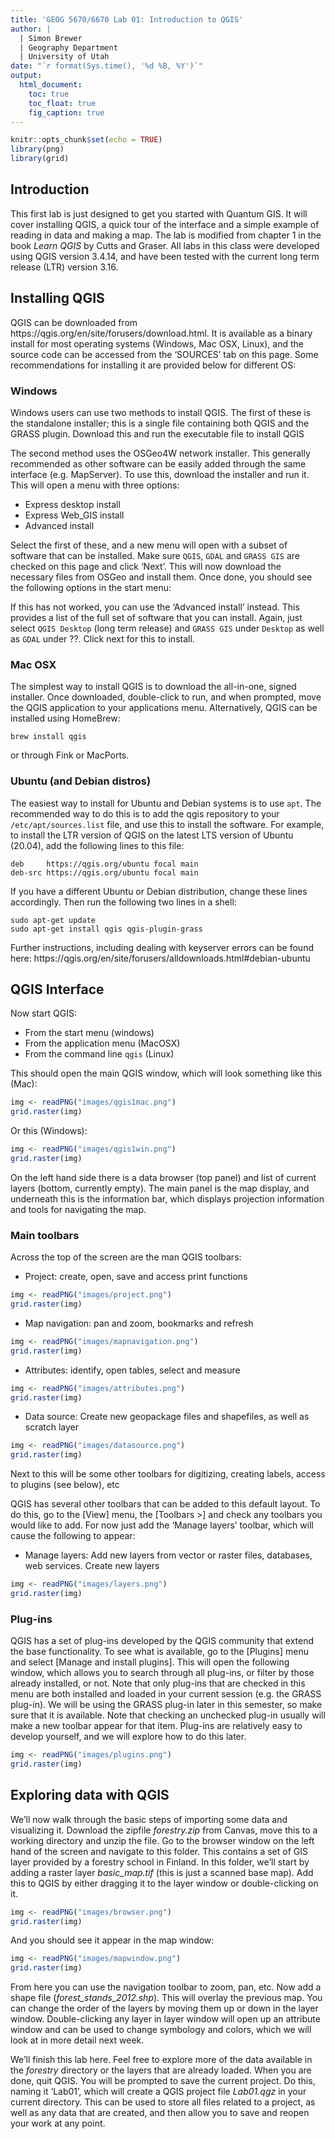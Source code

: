 ```yaml
---
title: 'GEOG 5670/6670 Lab 01: Introduction to QGIS'
author: | 
  | Simon Brewer
  | Geography Department
  | University of Utah
date: "`r format(Sys.time(), '%d %B, %Y')`"
output:
  html_document:
    toc: true
    toc_float: true
    fig_caption: true
---
```


```r
knitr::opts_chunk$set(echo = TRUE)
library(png)
library(grid)
```

## Introduction

This first lab is just designed to get you started with Quantum GIS. It will cover installing QGIS, a quick tour of the interface and a simple example of reading in data and making a map. The lab is modified from chapter 1 in the book *Learn QGIS* by Cutts and Graser. All labs in this class were developed using QGIS version 3.4.14, and have been tested with the current long term release (LTR) version 3.16. 

## Installing QGIS

QGIS can be downloaded from https://qgis.org/en/site/forusers/download.html. It is available as a binary install for most operating systems (Windows, Mac OSX, Linux), and the source code can be accessed from the 'SOURCES' tab on this page. Some recommendations for installing it are provided below for different OS:

### Windows

Windows users can use two methods to install QGIS. The first of these is the standalone installer; this is a single file containing both QGIS and the GRASS plugin. Download this and run the executable file to install QGIS

The second method uses the OSGeo4W network installer. This generally recommended as other software can be easily added through the same interface (e.g. MapServer). To use this, download the installer and run it. This will open a menu with three options:

- Express desktop install
- Express Web_GIS install
- Advanced install

Select the first of these, and a new menu will open with a subset of software that can be installed. Make sure `QGIS`, `GDAL` and `GRASS GIS` are checked on this page and click 'Next'. This will now download the necessary files from OSGeo and install them. Once done, you should see the following options in the start menu:

If this has not worked, you can use the 'Advanced install' instead. This provides a list of the full set of software that you can install. Again, just select `QGIS Desktop` (long term release) and `GRASS GIS` under `Desktop` as well as `GDAL` under ??. Click next for this to install.

### Mac OSX

The simplest way to install QGIS is to download the all-in-one, signed installer. Once downloaded, double-click to run, and when prompted, move the QGIS application to your applications menu. Alternatively, QGIS can be installed using HomeBrew:

```
brew install qgis
```
or through Fink or MacPorts.

### Ubuntu (and Debian distros)

The easiest way to install for Ubuntu and Debian systems is to use `apt`. The recommended way to do this is to add the qgis repository to your `/etc/apt/sources.list` file, and use this to install the software. For example, to install the LTR version of QGIS on the latest LTS version of Ubuntu (20.04), add the following lines to this file:

```
deb     https://qgis.org/ubuntu focal main
deb-src https://qgis.org/ubuntu focal main
```

If you have a different Ubuntu or Debian distribution, change these lines accordingly. Then run the following two lines in a shell:

```
sudo apt-get update
sudo apt-get install qgis qgis-plugin-grass
```

Further instructions, including dealing with keyserver errors can be found here: https://qgis.org/en/site/forusers/alldownloads.html#debian-ubuntu

## QGIS Interface

Now start QGIS:

- From the start menu (windows)
- From the application menu (MacOSX)
- From the command line `qgis` (Linux)

This should open the main QGIS window, which will look something like this (Mac):

```r
img <- readPNG("images/qgis1mac.png")
grid.raster(img)
```

Or this (Windows):

```r
img <- readPNG("images/qgis1win.png")
grid.raster(img)
```

On the left hand side there is a data browser (top panel) and list of current layers (bottom, currently empty). The main panel is the map display, and underneath this is the information bar, which displays projection information and tools for navigating the map. 

### Main toolbars

Across the top of the screen are the man QGIS toolbars:

- Project: create, open, save and access print functions
```r
img <- readPNG("images/project.png")
grid.raster(img)
```

- Map navigation: pan and zoom, bookmarks and refresh
```r
img <- readPNG("images/mapnavigation.png")
grid.raster(img)
```

- Attributes: identify, open tables, select and measure
```r
img <- readPNG("images/attributes.png")
grid.raster(img)
```

- Data source: Create new geopackage files and shapefiles, as well as scratch layer
```r
img <- readPNG("images/datasource.png")
grid.raster(img)
```

Next to this will be some other toolbars for digitizing, creating labels, access to plugins (see below), etc

QGIS has several other toolbars that can be added to this default layout. To do this, go to the [View] menu, the [Toolbars >] and check any toolbars you would like to add. For now just add the 'Manage layers' toolbar, which will cause the following to appear:

- Manage layers: Add new layers from vector or raster files, databases, web services. Create new layers
```r
img <- readPNG("images/layers.png")
grid.raster(img)
```

### Plug-ins

QGIS has a set of plug-ins developed by the QGIS community that extend the base functionality. To see what is available, go to the [Plugins] menu and select [Manage and install plugins]. This will open the following window, which allows you to search through all plug-ins, or filter by those already installed, or not. Note that only plug-ins that are checked in this menu are both installed and loaded in your current session (e.g. the GRASS plug-in). We will be using the GRASS plug-in later in this semester, so make sure that it is available. Note that checking an unchecked plug-in usually will make a new toolbar appear for that item. Plug-ins are relatively easy to develop yourself, and we will explore how to do this later.

```r
img <- readPNG("images/plugins.png")
grid.raster(img)
```

## Exploring data with QGIS

We'll now walk through the basic steps of importing some data and visualizing it. Download the zipfile *forestry.zip* from Canvas, move this to a working directory and unzip the file. Go to the browser window on the left hand of the screen and navigate to this folder. This contains a set of GIS layer provided by a forestry school in Finland. In this folder, we'll start by adding a raster layer *basic_map.tif* (this is just a scanned base map). Add this to QGIS by either dragging it to the layer window or double-clicking on it. 

```r
img <- readPNG("images/browser.png")
grid.raster(img)
```

And you should see it appear in the map window:

```r
img <- readPNG("images/mapwindow.png")
grid.raster(img)
```

From here you can use the navigation toolbar to zoom, pan, etc. Now add a shape file (*forest_stands_2012.shp*). This will overlay the previous map. You can change the order of the layers by moving them up or down in the layer window. Double-clicking any layer in layer window will open up an attribute window and can be used to change symbology and colors, which we will look at in more detail next week. 

We'll finish this lab here. Feel free to explore more of the data available in the *forestry* directory or the layers that are already loaded. When you are done, quit QGIS. You will be prompted to save the current project. Do this, naming it 'Lab01', which will create a QGIS project file *Lab01.qgz* in your current directory. This can be used to store all files related to a project, as well as any data that are created, and then allow you to save and reopen your work at any point. 
